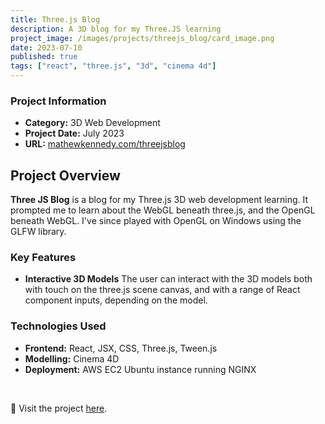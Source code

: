 ```yaml
---
title: Three.js Blog
description: A 3D blog for my Three.JS learning
project_image: /images/projects/threejs_blog/card_image.png
date: 2023-07-10
published: true
tags: ["react", "three.js", "3d", "cinema 4d"]
---
```


<div className="grid grid-cols-1 md:grid-cols-2">
    <AnimatedPhone scrollDir="" screenBackgroundImage="/images/projects/threejs_blog/animated_mobile.png"/>
    <div>
        <h3>Project Information</h3>
        <ul>
            <li><strong>Category:</strong> 3D Web Development</li>
            <li><strong>Project Date:</strong> July 2023</li>
            <li><strong>URL:</strong> <a href="https://www.mathewkennedy.com/threejsblog" target="_blank" className="text-[green] dark:text-[lightgreen]">mathewkennedy.com/threejsblog</a></li>
        </ul>
    </div>
</div>

## Project Overview
**Three JS Blog** is a blog for my Three.js 3D web development learning. It prompted me to learn about the WebGL beneath three.js, and the OpenGL beneath WebGL. I've since played with OpenGL on Windows using the GLFW library.

### Key Features
- **Interactive 3D Models** The user can interact with the 3D models both with touch on the three.js scene canvas, and with a range of React component inputs, depending on the model.

### Technologies Used
- **Frontend:** React, JSX, CSS, Three.js, Tween.js
- **Modelling:** Cinema 4D
- **Deployment:** AWS EC2 Ubuntu instance running NGINX

<br/>

🔗 Visit the project [here](https://www.mathewkennedy.com/threejsblog).